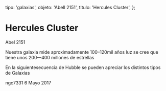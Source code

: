 
  tipo: 'galaxias',
  objeto: 'Abell 2151',
  titulo: 'Hercules Cluster',
};

# Hercules Cluster

<Imagen
  src="registro/abell-2151_20140200_4_logodef.png"
  fecha="20140200"
/>

Abel 2151

<Imagen
  src="registro/abell-2151_20110527_3_abel-2151-2-1200s-27-mayo-2011pa.jpg"
  fecha="20110527"
/>

Nuestra galaxia mide aproximadamente 100–120mil años luz se cree que tiene unos 200—400 millones de estrellas

<Imagen
  src="registro/abell-2151_20121200_2_hubble_sequence_photo.png"
  fecha="20121200"
/>

En la siguientesecuencia de Hubble se pueden apreciar los distintos tipos de Galaxias

<Imagen
  src="registro/abell-2151_20170506_1_20170506_200443.jpg"
  fecha="20170506"
/>

ngc7331 6 Mayo 2017